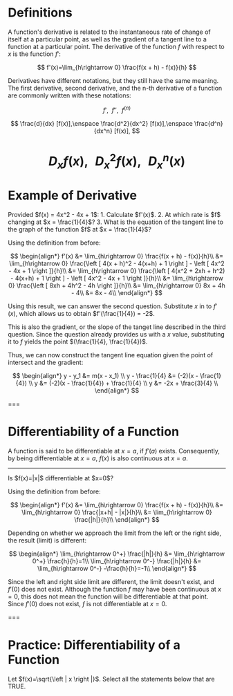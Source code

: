 # Definitions

A function's derivative is related to the instantaneous rate of change of itself at a particular point, as well as the gradient of a tangent line to a function at a particular point. The derivative of the function $f$ with respect to $x$ is the function $f'$:

$$
f'(x)=\lim_{h\rightarrow 0} \frac{f(x + h) - f(x)}{h}
$$

Derivatives have different notations, but they still have the same meaning. The first derivative, second derivative, and the n-th derivative of a function are commonly written with these notations:

$$
f',\enspace f'',\enspace f^{(n)}
$$

$$
\frac{d}{dx} [f(x)],\enspace \frac{d^2}{dx^2} [f(x)],\enspace \frac{d^n}{dx^n} [f(x)],  
$$

$$
D_x f(x),\enspace D_x^2f(x),\enspace D_x^n(x)
$$
===

# Example of Derivative

<Example>
  Provided $f(x) = 4x^2 - 4x + 1$:
	1. Calculate $f'(x)$.
	2. At which rate is $f$
  changing at $x = \frac{1}{4}$?
	3. What is the equation of the tangent line to the graph of the function $f$ at $x = \frac{1}{4}$?
</Example>

Using the definition from before:

$$
\begin{align*}
 f'(x)
 &= \lim_{h\rightarrow 0} \frac{f(x + h) - f(x)}{h}\\
 &= \lim_{h\rightarrow 0} \frac{\left [ 4(x + h)^2 - 4(x+h) + 1 \right ] - \left [ 4x^2 - 4x + 1 \right ]}{h}\\
 &= \lim_{h\rightarrow 0} \frac{\left [ 4(x^2 + 2xh + h^2) - 4(x+h) + 1 \right ] - \left [ 4x^2 - 4x + 1 \right ]}{h}\\
 &= \lim_{h\rightarrow 0} \frac{\left [ 8xh + 4h^2 - 4h \right ]}{h}\\
 &= \lim_{h\rightarrow 0}  8x + 4h - 4\\
 &= 8x - 4\\
\end{align*}
$$

Using this result, we can answer the second question. Substitute $x$ in to $f'(x)$, which allows us to obtain $f'(\frac{1}{4}) = -2$.  

This is also the gradient, or the slope of the tanget line described in the third question. Since the question already provides us with a $x$ value, substituting it to $f$ yields the point $(\frac{1}{4}, \frac{1}{4})$.

Thus, we can now construct the tangent line equation given the point of intersect and the gradient: 

$$
\begin{align*}
y - y_1 &= m(x - x_1) \\
y - \frac{1}{4} &= (-2)(x - \frac{1}{4}) \\
y &= (-2)(x - \frac{1}{4}) + \frac{1}{4} \\
y &= -2x + \frac{3}{4} \\
\end{align*}
$$

<Graph functions="4*x*x-4*x+1,-2*x+0.75" points="0.25,0.25-solid" />
===

# Differentiability of a Function

A function is said to be differentiable at $x=a$, if $f'(a)$ exists. Consequently, by being differentiable at $x=a$, $f(x)$ is also continuous at $x=a$.

---

<Example>
Is $f(x)=|x|$ differentiable at $x=0$?
</Example>

Using the definition from before:

$$
\begin{align*}
 f'(x) &= \lim_{h\rightarrow 0} \frac{f(x + h) - f(x)}{h}\\
 &= \lim_{h\rightarrow 0} \frac{|x+h| - |x|}{h}\\
 &= \lim_{h\rightarrow 0} \frac{|h|}{h}\\
\end{align*}
$$

Depending on whether we approach the limit from the left or the right side, the result (limit) is different:

$$
\begin{align*}
 \lim_{h\rightarrow 0^+} \frac{|h|}{h} &= \lim_{h\rightarrow 0^+} \frac{h}{h}=1\\
 \lim_{h\rightarrow 0^-} \frac{|h|}{h} &= \lim_{h\rightarrow 0^-} -\frac{h}{h}=-1\\
\end{align*}
$$

Since the left and right side limit are different, the limit doesn't exist, and $f'(0)$ does not exist. Although the function $f$ may have been continuous at $x=0$, this does not mean the function will be differentiable at that point. Since $f'(0)$ does not exist, $f$ is not differentiable at $x=0$.

===

# **Practice:** Differentiability of a Function

Let $f(x)=\sqrt{\left | x \right |}$. Select all the statements below that are TRUE.

<Option id="differentiability-1" content="#f# is continuous at #x=0#." truth />
<Option id="differentiability-2" content="#f# is continuous at #x#, where #- \infty \lt x \lt \infty #." truth />
<Option id="differentiability-3" content="#f# is differentiable at #x=0#." />
<Option id="differentiability-4" content="#f# is differentiable at #x#, where #- \infty \lt x \lt \infty #." />
<Option id="differentiability-5" content="#f# is differentiable at #x#, where #- \infty \lt x \lt 0# and #0 \lt x \lt \infty#" truth />
